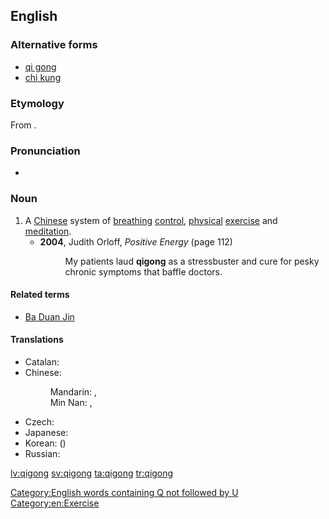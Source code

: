 {{also|qìgōng}}
==English==
{{wikipedia}}

===Alternative forms===
* [[qi gong]]
* [[chi kung]] {{qualifier|rarer}}

===Etymology===
From {{etyl|zh|en}} {{etyl|cmn|en}} {{zh-l|氣功|qìgōng}}.

===Pronunciation===
*{{a|UK}} {{IPA|/tʃiːˈɡɒŋ/|/tʃiːˈkʊŋ/|lang=en}}

===Noun===
{{en-noun|-|s}}

# A [[Chinese]] system of [[breathing]] [[control]], [[physical]] [[exercise]] and [[meditation]]. {{defdate|from 20th c.}}
#* '''2004''', Judith Orloff, ''Positive Energy'' (page 112)
#*: My patients laud '''qigong''' as a stressbuster and cure for pesky chronic symptoms that baffle doctors.

====Related terms====
* [[Ba Duan Jin]]

====Translations====
{{trans-top|system of breathing control}}
* Catalan: {{t|ca|txi-kung|m}}
* Chinese:
*: Mandarin: {{t+|cmn|氣功|sc=Hani}}, {{t+|cmn|气功|tr=qìgōng|sc=Hani}}
*: Min Nan: {{t+|nan|氣功|sc=Hani}}, {{t|nan|气功|tr=khì-kong|sc=Hani}}
{{trans-mid}}
* Czech: {{t|cs|čchi-kung|m}}
* Japanese: {{t|ja|気功|tr=きこう, kikō}}
* Korean: {{t+|ko|기공|sc=Hang}} ({{t+|ko|氣功|sc=Hani}})
* Russian: {{t+|ru|цигу́н|m}}
{{trans-bottom}}

[[Category:English words containing Q not followed by U]]
[[Category:en:Exercise]]

[[lv:qigong]]
[[sv:qigong]]
[[ta:qigong]]
[[tr:qigong]]